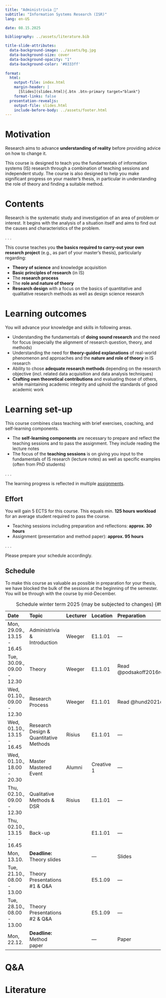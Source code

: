 ```yaml
---
title: "Administrivia 🧐"  
subtitle: "Information Systems Research (ISR)"
lang: en-US

date: 08.15.2025

bibliography: ../assets/literature.bib

title-slide-attributes:
  data-background-image: ../assets/bg.jpg
  data-background-size: cover
  data-background-opacity: "1"
  data-background-color: '#0333ff'
  
format: 
  html:
    output-file: index.html
    margin-header: | 
      [Slides](slides.html){.btn .btn-primary target="blank"}
    format-links: false    
  presentation-revealjs:
    output-file: slides.html 
    include-before-body: ../assets/footer.html
---
```


# Motivation {.vertical-center background-color="#0333ff"}

::: large
Research aims to advance **understanding of reality** before providing advice on how to change it.
:::

::: notes
This course is designed to teach you the fundamentals of information systems (IS) research through a combination of teaching sessions and independent study. The course is also designed to help you make significant progress on your master's thesis, in particular in understanding the role of theory and finding a suitable method.
:::

# Contents

Research is the systematic study and investigation of an area of problem or interest. It begins with the analysis of a situation itself and aims to find out the causes and characteristics of the problem.

. . .

This course teaches you **the basics required to carry-out your own research project** (e.g., as part of your master's thesis), particularly regarding:

::: incremental
-   **Theory of science** and knowledge acquisition
-   **Basic principles of research** (in IS)
-   The **research process**
-   The **role and nature of theory**
-   **Research design** with a focus on the basics of quantitative and qualitative research methods as well as design science research
:::

# Learning outcomes

You will advance your knowledge and skills in following areas.

::: incremental
-   Understanding the fundamentals of **doing sound research** and the need for focus (especially the alignment of research question, theory, and methods)
-   Understanding the need for **theory-guided explanations** of real-world phenomenon and approaches and the **nature and role of theory** in IS research
-   Ability to chose **adequate research methods** depending on the research objective (incl. related data acquisition and data analysis techniques)
-   **Crafting own theoretical contributions** and evaluating those of others, while maintaining academic integrity and uphold the standards of good academic work
:::

# Learning set-up

This course combines class teaching with brief exercises, coaching, and self-learning components.

::: incremental
-   The **self-learning components** are necessary to prepare and reflect the teaching sessions and to pass the assignment. They include reading the lecture notes
-   The focus of the **teaching sessions** is on giving you input to the fundamentals of IS research (lecture notes) as well as specific examples (often from PhD students)
:::

. . .

The learning progress is reflected in multiple [assignments](../assignment/).

## Effort

You will gain 5 ECTS for this course. This equals min. **125 hours workload** for an average student required to pass the course.

::: incremental
-   Teaching sessions including preparation and reflections: **approx. 30 hours**
-   Assignment (presentation and method paper): **approx. 95 hours**
:::

. . .

Please prepare your schedule accordingly.

## Schedule {.scrollable .smaller}

::: notes
To make this course as valuable as possible in preparation for your thesis, we have blocked the bulk of the sessions at the beginning of the semester. You will be through with the course by mid-December.
:::

::: column-page-right
| Date | Topic | Lecturer | Location | Preparation |
|:----------------|:------------------|---------|:---------|:-----------------|
| Mon, 29.09., 13.15 - 16.45 | Administrivia & Introduction | Weeger | E1.1.01 | — |
| Tue, 30.09., 09.00 - 12.30 | Theory | Weeger | E1.1.01 | Read @podsakoff2016recommendations |
| Wed, 01.10., 09.00 - 12.30 | Research Process | Weeger | E1.1.01 | Read @hund2021digital |
| Wed, 01.10., 13.15 - 16.45 | Research Design & Quantitative Methods | Risius | E1.1.01 | — |
| Wed, 01.10., 18.00 - 20.30 | Master Mastered Event | Alumni | Creative 1 | — |
| Thu, 02.10., 09.00 - 12.30 | Qualitative Methods & DSR | Risius | E1.1.01 | — |
| Thu, 02.10., 13.15 - 16.45 | Back-up |  | E1.1.01 | — |
| Mon, 13.10. | **Deadline:** Theory slides |  | — | Slides |
| Tue, 21.10., 08.00 - 13.00 | Theory Presentations #1 & Q&A |  | E5.1.09 | — |
| Tue, 28.10., 08.00 - 13.00 | Theory Presentations #2 & Q&A |  | E5.1.09 | — |
| Mon, 22.12. | **Deadline:** Method paper |  | — | Paper |

: Schedule winter term 2025 (may be subjected to changes) {#tbl-schedule}
:::

# Q&A {.html-hidden .unlisted .vertical-center background-color="#0333ff" background-image="../assets/bg.jpg"}

# Literature {visibility="hidden"}

::: {#refs}
:::